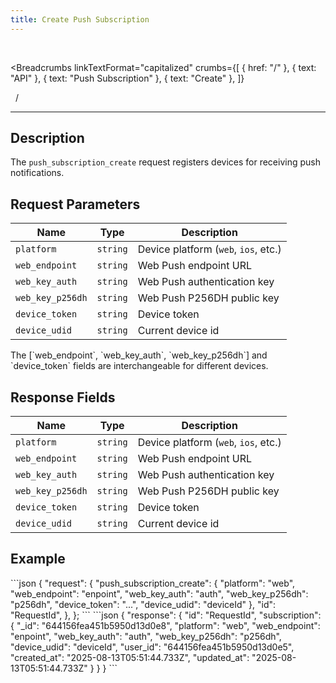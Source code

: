 ```yaml
---
title: Create Push Subscription
---
```


<br />



<Breadcrumbs
  linkTextFormat="capitalized"
  crumbs={[
    { href: "/" },
    { text: "API" },
    { text: "Push Subscription" },
    { text: "Create" },
  ]}
>
  <Icon slot="index" name="seti:powershell" />
  <span slot="separator">&nbsp;&nbsp;/&nbsp;</span>
</Breadcrumbs>

---


## Description

> <Badge text="wss" variant="tip" size="large" />
> <Badge text="push_subscription_create" size="large" />

The `push_subscription_create` request registers devices for receiving push notifications.

## Request Parameters

| Name             | Type     | Description                          |
| ---------------- | -------- | ------------------------------------ |
| `platform`       | `string` | Device platform (`web`, `ios`, etc.) |
| `web_endpoint`   | `string` | Web Push endpoint URL                |
| `web_key_auth`   | `string` | Web Push authentication key          |
| `web_key_p256dh` | `string` | Web Push P256DH public key           |
| `device_token`   | `string` | Device token                         |
| `device_udid`    | `string` | Current device id                    |

<Aside title="Info">
  The [`web_endpoint`, `web_key_auth`, `web_key_p256dh`] and `device_token`
  fields are interchangeable for different devices.
</Aside>

## Response Fields

| Name             | Type     | Description                          |
| ---------------- | -------- | ------------------------------------ |
| `platform`       | `string` | Device platform (`web`, `ios`, etc.) |
| `web_endpoint`   | `string` | Web Push endpoint URL                |
| `web_key_auth`   | `string` | Web Push authentication key          |
| `web_key_p256dh` | `string` | Web Push P256DH public key           |
| `device_token`   | `string` | Device token                         |
| `device_udid`    | `string` | Current device id                    |

## Example

<Tabs>
  <TabItem label="Request">
```json
{
  "request": {
    "push_subscription_create": {
      "platform": "web",
      "web_endpoint": "enpoint",
      "web_key_auth": "auth",
      "web_key_p256dh": "p256dh",
      "device_token": "...",
      "device_udid": "deviceId"
    },
    "id": "RequestId",
  },
};
```
  </TabItem>  
</Tabs>

<Tabs>
  <TabItem label="Response">
```json
{
  "response": {
    "id": "RequestId",
    "subscription": {
      "_id": "644156fea451b5950d13d0e8",
      "platform": "web",
      "web_endpoint": "enpoint",
      "web_key_auth": "auth",
      "web_key_p256dh": "p256dh",
      "device_udid": "deviceId",
      "user_id": "644156fea451b5950d13d0e5",
      "created_at": "2025-08-13T05:51:44.733Z",
      "updated_at": "2025-08-13T05:51:44.733Z"
    }
  }
}
```
  </TabItem>  
</Tabs>

<script
  src="https://giscus.app/client.js"
  data-repo="SAMA-Communications/sama-server"
  data-repo-id="R_kgDOIBiYjA"
  data-category-id="DIC_kwDOIBiYjM4CuYYL"
  data-mapping="pathname"
  data-strict="0"
  data-reactions-enabled="1"
  data-emit-metadata="0"
  data-input-position="top"
  data-theme="transparent_dark"
  data-lang="en"
  data-loading="lazy"
  crossorigin="anonymous"
  async
></script>
